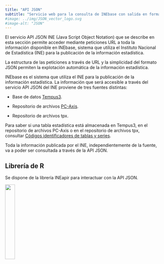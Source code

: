```yaml
---
title: "API JSON"
subtitle: "Servicio web para la consulta de INEbase con salida en formato JSON"
#image: ../img/JSON_vector_logo.svg
#image-alt: "JSON"
---
```


El servicio API JSON INE (Java Script Object Notation) que se describe en esta sección permite acceder mediante peticiones URL a toda la información disponible en INEbase, sistema que utiliza el Instituto Nacional de Estadística (INE) para la publicación de la información estadística.

La estructura de las peticiones a través de URL y la simplicidad del formato JSON permiten la explotación automática de la información estadística.

INEbase es el sistema que utiliza el INE para la publicación de la información estadística. La información que será accesible a través del servicio API JSON del INE proviene de tres fuentes distintas:

-   Base de datos [Tempus3](tempus3.html).

-   Repositorio de archivos [PC-Axis](https://www.ine.es/ss/Satellite?L=es_ES&c=Page&cid=1254735116596&p=1254735116596&pagename=ProductosYServicios%2FPYSLayout).

-   Repositorio de archivos tpx.

Para saber si una tabla estadística está almacenada en Tempus3, en el repositorio de archivos PC-Axis o en el repositorio de archivos tpx, consultar [Códigos identificadores de tablas y series](codigos_identificadores.html).

Toda la información publicada por el INE, independientemente de la fuente, va a poder ser consultada a través de la API JSON.

## Librería de R

Se dispone de la librería INEapir para interactuar con la API JSON.

[![](/img/hex_logo.png){fig-alt="INEapir" fig-align="center" width="25%"}](https://github.com/uvima/ineapir)
